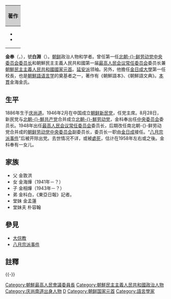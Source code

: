 {{Infobox Officeholder
| name = 金枓奉
| native_name = {{lang|ko|김두봉}}
| image name = Kim_Tu-bong_2.jpg
| imagesize = 200px
| caption = 1955年的金枓奉
| office = {{DPRK}}[[朝鮮最高人民會議|最高人民會議常任委員會委员长]]
| predecessor = 首任
| successor = [[崔庸健|崔庸健]]
| term_start = 1948年
| term_end = 1957年
| hao = 白淵
| party = 無黨籍{{small|（1929－1930）}}<br>[[韓國獨立黨|韓國獨立黨]]{{small|（1930－1935）}}<br>無黨籍{{small|（1935）}}<br>民族革命黨{{small|（1935－1937）}}<br>朝鮮民族革命黨{{small|（1937－1942）}}<br>無黨籍{{small|（1942）}}<br>朝鮮獨立同盟{{small|（1942－1946）}}<br>無黨籍{{small|（1946）}}<br>[[朝鲜新民黨|朝鲜新民黨]]{{small|（1946）}}<br>[[File:Workers'_Party_of_North_Korea_star.png|20px]] [[北朝鲜劳动党|北朝-{}-鮮勞動黨]]{{small|（1946－1949）}}<br>{{WPK}}{{small|（1949－1958）}}<br>無黨籍{{small|（1958－1961）}}
| nationality = {{flag|Joseon}}<br>{{flag|大韓帝國}}<br>{{flag|大日本帝國}}<br>{{KOR-USSR|short=yes}}<br>{{DPRK}}
| birth_date = 1889年2月16日
| birth_place = {{flagicon|Joseon}} [[朝鲜國|朝鲜國]][[慶尚道|慶尚道]]機張縣邑內面東部洞（今[[大韓民國|大韓民國]][[釜山廣域市|釜山廣域市]][[機張郡|機張郡]][[機張邑|機張邑]]東部里87番地）
| death_date = {{Death date and age|1961|4|4|1886|2|16}}
| death_place = {{DPRK}}[[平安南道|平安南道]]孟山郡勞動教化所孟山牧場
| parents = 金敦洪（父）
| spouse = 
| children = 金海燁（女兒）<br>金相燁（子）
| alma_mater = [[培材學堂|培材學堂]]
| work = 
| religion = [[大倧教|大倧教]]
| signature = 
| allegiance = 
| branch = [[朝鮮義勇軍|朝鮮義勇軍]]
| serviceyears = 
| rank = 最高司令官
| commands = 
| battles = 
| awards = 
| module = {{Infobox name module
|hangul = 김두봉
|hanja = {{linktext|金|枓|奉}}
}}
}}
{| class="infobox bordered" style="width: 22em; font-size: 90%; text-align: left; float:right;" cellpadding="3"
|-
!style="background: #CFCFCF; text-align: center"| 著作
|-
|style="font-size: 90%"| <div style="text-align: left">
* {{color|blue|《朝鮮語本》{{notetag|조선말본}}}}
* {{color|blue|《朝鮮語文典》{{notetag|말모이}}}}
</div>
|}
'''金{{ruby-py|枓|-{zh-cn:dǒu;zh-tw:ㄉㄡˇ;zh-hk:dau2}-}}奉'''（{{kor|k=김두봉|hanja=金枓奉}}，{{bd|1886年|2月16日|1960年|4月4日|catIdx=Kim}}），號'''白淵'''（{{kor|k=백연|hanja=白淵|link=no}}）。[[朝鲜|朝鲜]]政治人物和学者。曾任第一任[[朝鲜领导人列表|北朝-{}-鲜劳动党中央委员会委员长]]和朝鮮民主主義人民共和國第一届[[最高人民会议常任委员会|最高人民会议常任委员会]]委员长兼[[朝鮮民主主義人民共和國國家元首列表|朝鮮民主主義人民共和國國家元首]]。[[延安派|延安派]]领袖。另外，他擔任[[金日成大學|金日成大學]]第一任校長，也是[[朝鮮語|朝鮮語]][[语言学|语言学]]的奠基者之一，著作有《朝鮮語本》、《朝鮮語文典》。[[本貫|本貫]]金海金氏。

==生平==
1886年生于[[庆尚道|庆尚道]]。1946年2月在中国成立[[朝鲜新民党|朝鲜新民党]]，任党主席。8月28日，新民党与[[北朝鮮共產黨|北朝-{}-鮮共产党]]合并成立[[北朝鮮勞動黨|北朝-{}-鮮劳动党]]，金枓奉出任[[中央委员会|中央委员会]]委员长。1948年出任[[最高人民会议常任委员会|最高人民会议常任委员会]]委员长，后期改任南北朝-{}-鲜劳动党合并成的[[朝鲜劳动党中央委员会|朝鲜劳动党中央委员会]]副委员长，委员长一职由[[金日成|金日成]]接任。“[[八月宗派事件|八月宗派事件]]”后被开除出党。去世情况不详，或被[[處死|處死]]，估计在1958年左右或之後。金枓奉有一女儿。

== 家族 ==
* 父 金敦洪
* 女 金海燁（1941年－？）
* 子 金相燁（1943年－？）
* 弟 金枓白，《東亞日報》記者。
* 堂妹 金孟蓮
* 堂妹夫 朴容翰

== 參見 ==
* [[大倧教|大倧教]]
* [[八月宗派事件|八月宗派事件]]

== 註釋 ==
{{NoteFoot}}

{{-}}
{{start box}}
{{s-ppo}}
{{s-before|无（首任）}}
{{s-title|[[朝鲜领导人列表|北朝-{}-鲜劳动党中央委员会委员长]]|1946年8月28日－1949年6月30日}}
{{s-after|[[金日成|金日成]]}}
{{s-gov}}
{{s-before|无（首任）}}
{{s-title|[[朝鮮民主主義人民共和國|朝鮮民主主義人民共和國]][[國家元首|國家元首]]|1948年－1957年}}
{{s-after|[[崔庸健|崔庸健]]}}
{{s-before|无（首任）}}
{{s-title|[[朝鲜最高人民会议|朝鮮民主主義人民共和國最高人民會議]][[委员长|委员长]]|1948年－1957年}}
{{s-after|[[崔庸健|崔庸健]]}}
{{end box}}
{{朝鲜国家元首}}
{{朝鲜劳动党最高负责人}}
{{NKSpeakers}}
{{authority control}}
{{DEFAULTSORT:Kim}}
[[Category:朝鮮最高人民會議委員長|Category:朝鮮最高人民會議委員長]]
[[Category:朝鮮民主主義人民共和國政治人物|Category:朝鮮民主主義人民共和國政治人物]]
[[Category:庆尚南道出身人物|Category:庆尚南道出身人物]]
[[Category:金姓|D]]
[[Category:朝鲜国家元首|Category:朝鲜国家元首]]
[[Category:語言學家|Category:語言學家]]